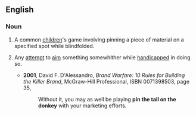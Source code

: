 ==English==

===Noun===
{{en-noun|-|sg=[[pin]] [[the]] [[tail]] [[on]] the [[donkey]]}}

# {{games}} A common [[child]]ren's game involving pinning a piece of material on a specified spot while blindfolded.
# {{by extension}} Any [[attempt]] to [[aim]] something somewhither while [[handicap]]ped in doing so.
#*'''2001''', David F. D'Alessandro, ''Brand Warfare: 10 Rules for Building the Killer Brand'', McGraw-Hill Professional, ISBN 0071398503, page 35,
#*:Without it, you may as well be playing '''pin the tail on the donkey''' with your marketing efforts.